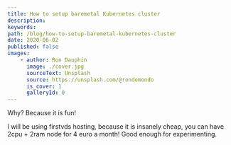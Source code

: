 ```yaml
---
title: How to setup baremetal Kubernetes cluster
description:
keywords:
path: /blog/how-to-setup-baremetal-kubernetes-cluster
date: 2020-06-02
published: false
images:
    - author: Ron Dauphin
      image: ./cover.jpg
      sourceText: Unsplash
      source: https://unsplash.com/@rondomondo
      is_cover: 1
      galleryId: 0
---
```


Why? Because it is fun!

I will be using firstvds hosting, because it is insanely cheap, you can have 2cpu + 2ram node for 4 euro a month! Good enough for experimenting.
